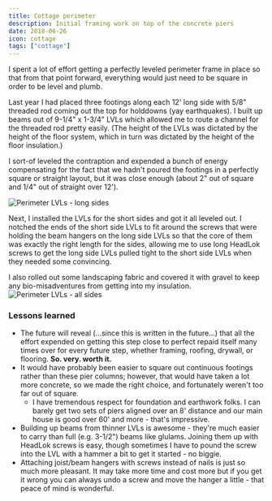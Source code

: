 ```yaml
---
title: Cottage perimeter
description: Initial framing work on top of the concrete piers
date: 2018-06-26
icon: cottage
tags: ["cottage"]
---
```


I spent a lot of effort getting a perfectly leveled perimeter frame in place so that from that point forward,
everything would just need to be square in order to be level and plumb.

Last year I had placed three footings along each 12' long side with 5/8" threaded rod coming out the top for holddowns (yay earthquakes).
I built up beams out of 9-1/4" x 1-3/4" LVLs which allowed me to route a channel for the threaded rod pretty easily.
(The height of the LVLs was dictated by the height of the floor system, which in turn was dictated by the height of the floor insulation.)

I sort-of leveled the contraption and expended a bunch of energy compensating for the fact that we hadn't poured the footings in a perfectly square or straight
layout, but it was close enough (about 2" out of square and 1/4" out of straight over 12').

![](images/IMG_20180613_165833.jpg "Perimeter LVLs - long sides")

Next, I installed the LVLs for the short sides and got it all leveled out. I notched the ends of the short side LVLs to fit around the screws
that were holding the beam hangers on the long side LVLs so that the core of them was exactly the right length for the sides, allowing me to use
long HeadLok screws to get the long side LVLs pulled tight to the short side LVLs when they needed some convincing.

I also rolled out some landscaping fabric and covered it with gravel to keep any bio-misadventures from getting into my insulation.
![](images/IMG_20180626_161442.jpg "Perimeter LVLs - all sides")

### Lessons learned

- The future will reveal (...since this is written in the future...) that all the effort expended on getting this step close to perfect repaid itself many times over for every future step, whether framing, roofing, drywall, or flooring. **So. very. worth it.**
- It would have probably been easier to square out continuous footings rather than these pier columns; however, that would have taken a lot more concrete, so we made the right choice, and fortunately weren't too far out of square.
    - I have tremendous respect for foundation and earthwork folks. I can barely get two sets of piers aligned over an 8' distance and our main house is good over 60' and more - that's impressive.
- Building up beams from thinner LVLs is awesome - they're much easier to carry than full (e.g. 3-1/2") beams like glulams. Joining them up with HeadLok screws is easy, though sometimes I have to pound the screw into the LVL with a hammer a bit to get it started - no biggie.
- Attaching joist/beam hangers with screws instead of nails is just so much more pleasant. It may take more time and cost more but if you get it wrong you can always undo a screw and move the hanger a little - that peace of mind is wonderful.
